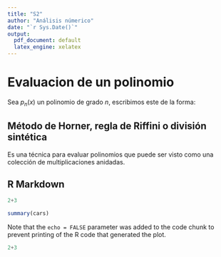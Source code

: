 ```yaml
---
title: "S2"
author: "Análisis númerico"
date: "`r Sys.Date()`"
output:
  pdf_document: default
  latex_engine: xelatex
---
```


# Evaluacion de un polinomio

Sea $p_n(x)$ un polinomio de grado $n$, escribimos este de la forma:
\begin{equation}
4+9
\end{equation}


## Método de Horner, regla de Riffini o división sintética

Es una técnica para evaluar polinomios que puede ser visto como una colección de multiplicaciones anidadas.


## R Markdown




```python
2+3
```

```r
summary(cars)
```

Note that the `echo = FALSE` parameter was added to the code chunk to prevent printing of the R code that generated the plot.



```python
2+3
```
